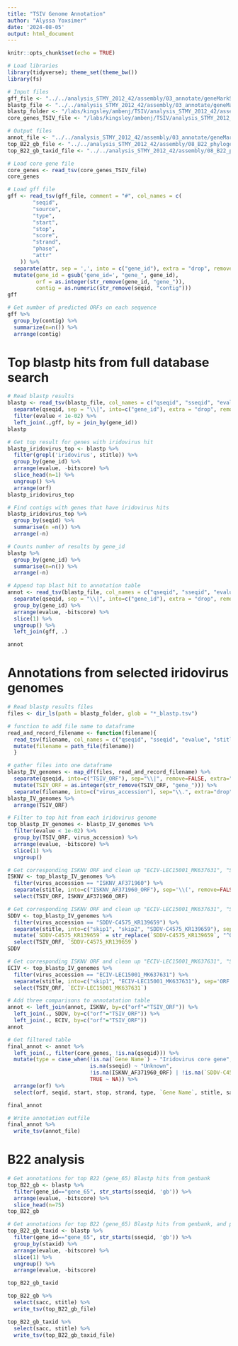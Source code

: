 ```yaml
---
title: "TSIV Genome Annotation"
author: "Alyssa Yoxsimer"
date: '2024-08-05'
output: html_document
---
```


```r
knitr::opts_chunk$set(echo = TRUE)
```

```r
# Load libraries
library(tidyverse); theme_set(theme_bw())
library(fs)
```
```r
# Input files
gff_file <- "../../analysis_STMY_2012_42/assembly/03_annotate/geneMarkS_TSIV_STMY_2012_42/TSIV_STMY_2012_42_GeneMarkS.gff"
blastp_file <- "../../analysis_STMY_2012_42/assembly/03_annotate/geneMarkS_TSIV_STMY_2012_42/TSIV_STMY_2012_42_GeneMarkS_blastp.tsv"
blastp_folder <- "/labs/kingsley/ambenj/TSIV/analysis_STMY_2012_42/assembly/04_blastp_iridoviruses"
core_genes_TSIV_file <- "/labs/kingsley/ambenj/TSIV/analysis_STMY_2012_42/assembly/04_blastp_iridoviruses/core_genes_TSIV.txt"

# Output files
annot_file <- "../../analysis_STMY_2012_42/assembly/03_annotate/geneMarkS_TSIV_STMY_2012_42/TSIV_STMY_2012_42_GeneMarkS_annotations_needs_curation.tsv"
top_B22_gb_file <- "../../analysis_STMY_2012_42/assembly/08_B22_phylogeny/top_B22_gb_accession_list.txt"
top_B22_gb_taxid_file <- "../../analysis_STMY_2012_42/assembly/08_B22_phylogeny/top_B22_gb_taxid_accession_list.txt"
```

```r
# Load core gene file
core_genes <- read_tsv(core_genes_TSIV_file)
core_genes
```


```r
# Load gff file
gff <- read_tsv(gff_file, comment = "#", col_names = c(
        "seqid",
        "source",
        "type",
        "start",
        "stop",
        "score",
        "strand",
        "phase",
        "attr"
    )) %>% 
  separate(attr, sep = ',', into = c("gene_id"), extra = "drop", remove = FALSE) %>% 
  mutate(gene_id = gsub('gene_id=', "gene_", gene_id),
         orf = as.integer(str_remove(gene_id, "gene_")),
         contig = as.numeric(str_remove(seqid, "contig"))) 
gff
```
```r
# Get number of predicted ORFs on each sequence
gff %>% 
  group_by(contig) %>% 
  summarize(n=n()) %>% 
  arrange(contig)
```

# Top blastp hits from full database search
```r
# Read blastp results
blastp <- read_tsv(blastp_file, col_names = c("qseqid", "sseqid", "evalue", "stitle", "pident", "length", "mismatch", "gapopen", "qstart", "qend", "sstart", "send", "bitscore", "sscinames", "scomnames", "staxid", "sacc")) %>% 
  separate(qseqid, sep = "\\|", into=c("gene_id"), extra = "drop", remove = FALSE) %>% 
  filter(evalue < 1e-02) %>% 
  left_join(.,gff, by = join_by(gene_id))
blastp
```
```r
# Get top result for genes with iridovirus hit
blastp_iridovirus_top <- blastp %>%  
  filter(grepl('iridovirus', stitle)) %>% 
  group_by(gene_id) %>% 
  arrange(evalue, -bitscore) %>% 
  slice_head(n=1) %>%
  ungroup() %>% 
  arrange(orf)
blastp_iridovirus_top
```
```r
# Find contigs with genes that have iridovirus hits
blastp_iridovirus_top %>% 
  group_by(seqid) %>% 
  summarise(n =n()) %>% 
  arrange(-n)
```
```r
# Counts number of results by gene_id
blastp %>%
  group_by(gene_id) %>% 
  summarise(n=n()) %>% 
  arrange(-n)
```

```r
# Append top blast hit to annotation table
annot <- read_tsv(blastp_file, col_names = c("qseqid", "sseqid", "evalue", "stitle", "pident", "length", "mismatch", "gapopen", "qstart", "qend", "sstart", "send", "bitscore", "sscinames", "scomnames", "staxid", "sacc")) %>% 
  separate(qseqid, sep = "\\|", into=c("gene_id"), extra = "drop", remove = FALSE) %>% 
  group_by(gene_id) %>% 
  arrange(evalue, -bitscore) %>% 
  slice(1) %>% 
  ungroup() %>% 
  left_join(gff, .)

annot
```

# Annotations from selected iridovirus genomes
```r
# Read blastp results files
files <- dir_ls(path = blastp_folder, glob = "*_blastp.tsv")

# function to add file name to dataframe
read_and_record_filename <- function(filename){
  read_tsv(filename, col_names = c("qseqid", "sseqid", "evalue", "stitle", "pident", "length", "mismatch", "gapopen", "qstart", "qend", "sstart", "send", "bitscore")) %>%
  mutate(filename = path_file(filename))
  }

# gather files into one dataframe
blastp_IV_genomes <- map_df(files, read_and_record_filename) %>% 
  separate(qseqid, into=c("TSIV_ORF"), sep="\\|", remove=FALSE, extra="drop") %>% 
  mutate(TSIV_ORF = as.integer(str_remove(TSIV_ORF, "gene_"))) %>% 
  separate(filename, into=c("virus_accession"), sep="\\.", extra="drop")
blastp_IV_genomes %>% 
  arrange(TSIV_ORF)
```

```r
# Filter to top hit from each iridovirus genome
top_blastp_IV_genomes <- blastp_IV_genomes %>% 
  filter(evalue < 1e-02) %>% 
  group_by(TSIV_ORF, virus_accession) %>% 
  arrange(evalue, -bitscore) %>% 
  slice(1) %>% 
  ungroup()
```

```r
# Get corresponding ISKNV ORF and clean up "ECIV-LEC15001_MK637631", "SDDV-C4575_KR139659"
ISKNV <- top_blastp_IV_genomes %>% 
  filter(virus_accession == "ISKNV_AF371960") %>% 
  separate(stitle, into=c("ISKNV_AF371960_ORF"), sep='\\(', remove=FALSE, extra="drop") %>% 
  select(TSIV_ORF, ISKNV_AF371960_ORF)
```

```r
# Get corresponding ISKNV ORF and clean up "ECIV-LEC15001_MK637631", "SDDV-C4575_KR139659"
SDDV <- top_blastp_IV_genomes %>% 
  filter(virus_accession == "SDDV-C4575_KR139659") %>% 
  separate(stitle, into=c("skip1", "skip2", "SDDV-C4575_KR139659"), sep='ORF_|]', remove=FALSE, extra="drop") %>% 
  mutate(`SDDV-C4575_KR139659` = str_replace(`SDDV-C4575_KR139659`, "^0+|^O+", "")) %>% 
  select(TSIV_ORF, `SDDV-C4575_KR139659`)
SDDV
```

```r
# Get corresponding ISKNV ORF and clean up "ECIV-LEC15001_MK637631", "SDDV-C4575_KR139659"
ECIV <- top_blastp_IV_genomes %>% 
  filter(virus_accession == "ECIV-LEC15001_MK637631") %>% 
  separate(stitle, into=c("skip1", "ECIV-LEC15001_MK637631"), sep='ORF|]', remove=FALSE, extra="drop") %>% 
  select(TSIV_ORF, `ECIV-LEC15001_MK637631`)
```

```r
# Add three comparisons to annotatation table
annot <- left_join(annot, ISKNV, by=c("orf"="TSIV_ORF")) %>% 
  left_join(., SDDV, by=c("orf"="TSIV_ORF")) %>% 
  left_join(., ECIV, by=c("orf"="TSIV_ORF"))
annot
```



```r
# Get filtered table
final_annot <- annot %>% 
  left_join(., filter(core_genes, !is.na(qseqid))) %>% 
  mutate(type = case_when(!is.na(`Gene Name`) ~ "Iridovirus core gene",
                          is.na(sseqid) ~ "Unknown",
                          !is.na(ISKNV_AF371960_ORF) | !is.na(`SDDV-C4575_KR139659`) | !is.na(`ECIV-LEC15001_MK637631`) | !str_detect(stitle, "iridovirus")  ~ "Iridovirus shared gene",
                          TRUE ~ NA)) %>% 
  arrange(orf) %>% 
  select(orf, seqid, start, stop, strand, type, `Gene Name`, stitle, sacc, evalue, ISKNV_AF371960_ORF, `SDDV-C4575_KR139659`, `ECIV-LEC15001_MK637631`)

final_annot
```
```r
# Write annotation outfile
final_annot %>% 
  write_tsv(annot_file)
```


# B22 analysis

```r
# Get annotations for top B22 (gene_65) Blastp hits from genbank
top_B22_gb <- blastp %>% 
  filter(gene_id=="gene_65", str_starts(sseqid, 'gb')) %>% 
  arrange(evalue, -bitscore) %>% 
  slice_head(n=75)
top_B22_gb

```

```r
# Get annotations for top B22 (gene_65) Blastp hits from genbank, and pick best hit from each taxid and write to text file
top_B22_gb_taxid <- blastp %>% 
  filter(gene_id=="gene_65", str_starts(sseqid, 'gb')) %>% 
  group_by(staxid) %>% 
  arrange(evalue, -bitscore) %>% 
  slice(1) %>% 
  ungroup() %>% 
  arrange(evalue, -bitscore)

top_B22_gb_taxid
```

```r
top_B22_gb %>% 
  select(sacc, stitle) %>% 
  write_tsv(top_B22_gb_file)

top_B22_gb_taxid %>% 
  select(sacc, stitle) %>% 
  write_tsv(top_B22_gb_taxid_file)
```




